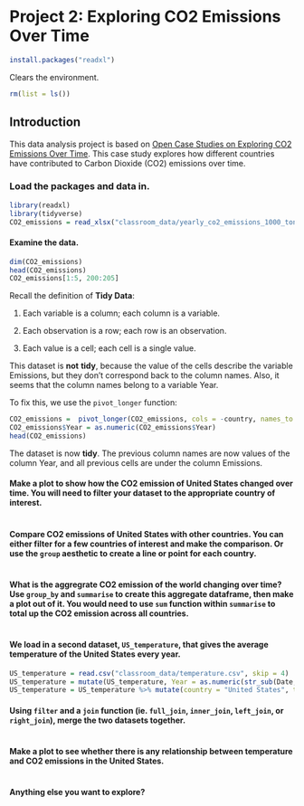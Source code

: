 # Project 2: Exploring CO2 Emissions Over Time

```r
install.packages("readxl")
```

Clears the environment.

```r
rm(list = ls())
```

## Introduction

This data analysis project is based on [Open Case Studies on Exploring CO2 Emissions Over Time](https://www.opencasestudies.org/ocs-bp-co2-emissions/). This case study explores how different countries have contributed to Carbon Dioxide (CO2) emissions over time.

### Load the packages and data in.

```r
library(readxl)
library(tidyverse)
CO2_emissions = read_xlsx("classroom_data/yearly_co2_emissions_1000_tonnes.xlsx")
```

#### Examine the data.

```r
dim(CO2_emissions)
head(CO2_emissions)
CO2_emissions[1:5, 200:205]
```

Recall the definition of **Tidy Data**:

1.  Each variable is a column; each column is a variable.

2.  Each observation is a row; each row is an observation.

3.  Each value is a cell; each cell is a single value.

This dataset is **not** **tidy**, because the value of the cells describe the variable Emissions, but they don't correspond back to the column names. Also, it seems that the column names belong to a variable Year.

To fix this, we use the `pivot_longer` function:

```r
CO2_emissions =  pivot_longer(CO2_emissions, cols = -country, names_to = "Year", values_to = "Emissions")
CO2_emissions$Year = as.numeric(CO2_emissions$Year)
head(CO2_emissions)
```

The dataset is now **tidy**. The previous column names are now values of the column Year, and all previous cells are under the column Emissions.

#### Make a plot to show how the CO2 emission of United States changed over time. You will need to filter your dataset to the appropriate country of interest.

```r

```

#### Compare CO2 emissions of United States with other countries. You can either filter for a few countries of interest and make the comparison. Or use the `group` aesthetic to create a line or point for each country.

```r

```

#### What is the aggregrate CO2 emission of the world changing over time? Use `group_by` and `summarise` to create this aggregate dataframe, then make a plot out of it. You would need to use `sum` function within `summarise` to total up the CO2 emission across all countries.

```r

```

#### We load in a second dataset, `US_temperature`, that gives the average temperature of the United States every year.

```r
US_temperature = read.csv("classroom_data/temperature.csv", skip = 4)
US_temperature = mutate(US_temperature, Year = as.numeric(str_sub(Date, start = 1, end = 4)))
US_temperature = US_temperature %>% mutate(country = "United States", temperature = Value) %>% select(-Anomaly, -Value)
```

#### Using `filter` and a `join` function (ie. `full_join`, `inner_join`, `left_join`, or `right_join`), merge the two datasets together.

```r

```

#### Make a plot to see whether there is any relationship between temperature and CO2 emissions in the United States.

```r

```

#### Anything else you want to explore?

```r

```
